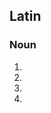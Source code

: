==Latin==

===Noun===
{{la-noun-form|abollae|g=f}}

# {{inflection of|la|abolla||gen|s}}
# {{inflection of|la|abolla||dat|s}}
# {{inflection of|la|abolla||nom|p}}
# {{inflection of|la|abolla||voc|p}}